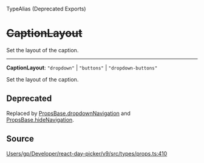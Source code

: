 <SectionTitle>TypeAlias (Deprecated Exports)</SectionTitle>

# ~~CaptionLayout~~

<Description>
Set the layout of the caption.
</Description>

---

<a id="undefined" name="undefined"></a>

<SignatureMemberIdentifier>**CaptionLayout**: `"dropdown"` \| `"buttons"` \| `"dropdown-buttons"`</SignatureMemberIdentifier>

Set the layout of the caption.

## Deprecated

Replaced by [PropsBase.dropdownNavigation](/api/next/interfaces/PropsBase.md#dropdownnavigation) and
  [PropsBase.hideNavigation](/api/next/interfaces/PropsBase.md#hidenavigation).

## Source

[Users/gp/Developer/react-day-picker/v9/src/types/props.ts:410](https://github.com/gpbl/react-day-picker/blob/next/src/types/props.ts#L410)
